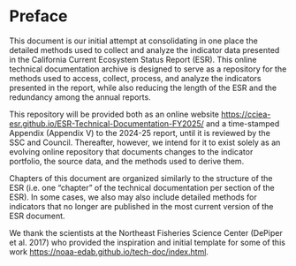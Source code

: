# Preface {.unnumbered}

This document is our initial attempt at consolidating in one place the detailed methods used to collect and analyze the indicator data presented in the California Current Ecosystem Status Report (ESR). This online technical documentation archive is designed to serve as a repository for the methods used to access, collect, process, and analyze the indicators presented in the report, while also reducing the length of the ESR and the redundancy among the annual reports.

This repository will be provided both as an online website <https://cciea-esr.github.io/ESR-Technical-Documentation-FY2025/> and a time-stamped Appendix (Appendix V) to the 2024-25 report, until it is reviewed by the SSC and Council. Thereafter, however, we intend for it to exist solely as an evolving online repository that documents changes to the indicator portfolio, the source data, and the methods used to derive them.

Chapters of this document are organized similarly to the structure of the ESR (i.e. one "chapter" of the technical documentation per section of the ESR). In some cases, we also may also include detailed methods for indicators that no longer are published in the most current version of the ESR document.

We thank the scientists at the Northeast Fisheries Science Center (DePiper et al. 2017) who provided the inspiration and initial template for some of this work <https://noaa-edab.github.io/tech-doc/index.html>. 
